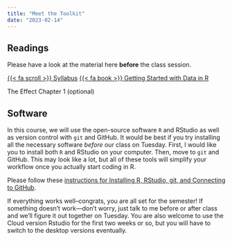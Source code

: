 ```yaml
---
title: "Meet the Toolkit"
date: "2023-02-14"
---
```



## Readings

Please have a look at the material here **before** the class session. 

[{{< fa scroll >}} Syllabus](/syllabus.html) 
[{{< fa book >}} Getting Started with Data in R](https://moderndive.com/1-getting-started.html)

The Effect Chapter 1 (optional)


## Software

In this course, we will use the open-source software `R` and RStudio as well as version control with `git` and GitHub. It would be best if you try installing all the necessary software *before* our class on Tuesday. First, I would like you to install both `R` and RStudio on your computer. Then, move to `git` and GitHub. This may look like a lot, but all of these tools will simplify your workflow once you actually start coding in R. 

Please follow these [instructions for Installing R, RStudio, git, and Connecting to GitHub](/resource/install.html). 

If everything works well–congrats, you are all set for the semester! If something doesn't work---don't worry, just talk to me before or after class and we'll figure it out together on Tuesday. You are also welcome to use the Cloud version Rstudio for the first two weeks or so, but you will have to switch to the desktop versions eventually. 





